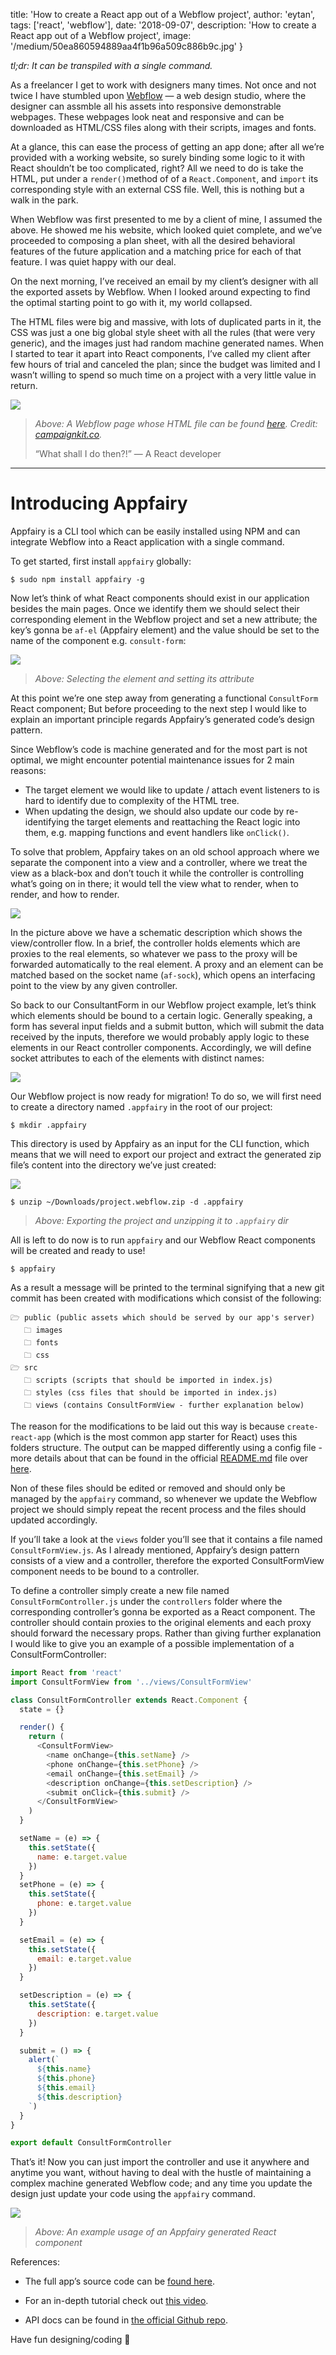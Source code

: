 
  title: 'How to create a React app out of a Webflow project',
  author: 'eytan',
  tags: ['react', 'webflow'],
  date: '2018-09-07',
  description: 'How to create a React app out of a Webflow project',
  image: '/medium/50ea860594889aa4f1b96a509c886b9c.jpg'
}


_tl;dr: It can be transpiled with a single command._

As a freelancer I get to work with designers many times. Not once and not twice I have stumbled upon [Webflow](https://webflow.com/) — a web design studio, where the designer can assmble all his assets into responsive demonstrable webpages. These webpages look neat and responsive and can be downloaded as HTML/CSS files along with their scripts, images and fonts.

At a glance, this can ease the process of getting an app done; after all we’re provided with a working website, so surely binding some logic to it with React shouldn’t be too complicated, right? All we need to do is take the HTML, put under a `render()`method of of a `React.Component`, and `import` its corresponding style with an external CSS file. Well, this is nothing but a walk in the park.

When Webflow was first presented to me by a client of mine, I assumed the above. He showed me his website, which looked quiet complete, and we’ve proceeded to composing a plan sheet, with all the desired behavioral features of the future application and a matching price for each of that feature. I was quiet happy with our deal.

On the next morning, I’ve received an email by my client’s designer with all the exported assets by Webflow. When I looked around expecting to find the optimal starting point to go with it, my world collapsed.

The HTML files were big and massive, with lots of duplicated parts in it, the CSS was just a one big global style sheet with all the rules (that were very generic), and the images just had random machine generated names. When I started to tear it apart into React components, I’ve called my client after few hours of trial and canceled the plan; since the budget was limited and I wasn’t willing to spend so much time on a project with a very little value in return.

![](/medium/50ea860594889aa4f1b96a509c886b9c.jpg)

> _Above: A Webflow page whose HTML file can be found [here](https://gist.github.com/DAB0mB/1979ac9cfa5fbe52e6375d80841200ae). Credit: [campaignkit.co](https://www.campaignkit.co/)._
>
> “What shall I do then?!” — A React developer

---

# Introducing Appfairy

Appfairy is a CLI tool which can be easily installed using NPM and can integrate Webflow into a React application with a single command.

To get started, first install `appfairy` globally:

```
$ sudo npm install appfairy -g
```

Now let’s think of what React components should exist in our application besides the main pages. Once we identify them we should select their corresponding element in the Webflow project and set a new attribute; the key’s gonna be `af-el` (Appfairy element) and the value should be set to the name of the component e.g. `consult-form`:

![](/medium/4133a89b94c1797a726c64732a6acb4a.jpg)

> _Above: Selecting the element and setting its attribute_

At this point we’re one step away from generating a functional `ConsultForm` React component; But before proceeding to the next step I would like to explain an important principle regards Appfairy’s generated code’s design pattern.

Since Webflow’s code is machine generated and for the most part is not optimal, we might encounter potential maintenance issues for 2 main reasons:

- The target element we would like to update / attach event listeners to is hard to identify due to complexity of the HTML tree.
- When updating the design, we should also update our code by re-identifying the target elements and reattaching the React logic into them, e.g. mapping functions and event handlers like `onClick()`.

To solve that problem, Appfairy takes on an old school approach where we separate the component into a view and a controller, where we treat the view as a black-box and don’t touch it while the controller is controlling what’s going on in there; it would tell the view what to render, when to render, and how to render.

![](/medium/31360e1c8ab84c672e68d7faa4af0846.jpg)

In the picture above we have a schematic description which shows the view/controller flow. In a brief, the controller holds elements which are proxies to the real elements, so whatever we pass to the proxy will be forwarded automatically to the real element. A proxy and an element can be matched based on the socket name (`af-sock`), which opens an interfacing point to the view by any given controller.

So back to our ConsultantForm in our Webflow project example, let’s think which elements should be bound to a certain logic. Generally speaking, a form has several input fields and a submit button, which will submit the data received by the inputs, therefore we would probably apply logic to these elements in our React controller components. Accordingly, we will define socket attributes to each of the elements with distinct names:

![](/medium/9cf1c0081093630fe6dfeeab6055e0d3.jpg)

Our Webflow project is now ready for migration! To do so, we will first need to create a directory named `.appfairy` in the root of our project:

```
$ mkdir .appfairy
```

This directory is used by Appfairy as an input for the CLI function, which means that we will need to export our project and extract the generated zip file’s content into the directory we’ve just created:

![](/medium/da0137e3b38b30be41a5c32479e3c4cd.jpg)

```
$ unzip ~/Downloads/project.webflow.zip -d .appfairy
```

> _Above: Exporting the project and unzipping it to `.appfairy` dir_

All is left to do now is to run `appfairy` and our Webflow React components will be created and ready to use!

```
$ appfairy
```

As a result a message will be printed to the terminal signifying that a new git commit has been created with modifications which consist of the following:

```
🗁 public (public assets which should be served by our app's server)
   🗀 images
   🗀 fonts
   🗀 css
🗁 src
   🗀 scripts (scripts that should be imported in index.js)
   🗀 styles (css files that should be imported in index.js)
   🗀 views (contains ConsultFormView - further explanation below)
```

The reason for the modifications to be laid out this way is because `create-react-app` (which is the most common app starter for React) uses this folders structure. The output can be mapped differently using a config file - more details about that can be found in the official [README.md](http://readme.md/) file over [here](https://github.com/DAB0mB/Appfairy).

Non of these files should be edited or removed and should only be managed by the `appfairy` command, so whenever we update the Webflow project we should simply repeat the recent process and the files should updated accordingly.

If you’ll take a look at the `views` folder you’ll see that it contains a file named `ConsultFormView.js`. As I already mentioned, Appfairy’s design pattern consists of a view and a controller, therefore the exported ConsultFormView component needs to be bound to a controller.

To define a controller simply create a new file named `ConsultFormController.js` under the `controllers` folder where the corresponding controller’s gonna be exported as a React component. The controller should contain proxies to the original elements and each proxy should forward the necessary props. Rather than giving further explanation I would like to give you an example of a possible implementation of a ConsultFormController:

```javascript
import React from 'react'
import ConsultFormView from '../views/ConsultFormView'

class ConsultFormController extends React.Component {
  state = {}

  render() {
    return (
      <ConsultFormView>
        <name onChange={this.setName} />
        <phone onChange={this.setPhone} />
        <email onChange={this.setEmail} />
        <description onChange={this.setDescription} />
        <submit onClick={this.submit} />
      </ConsultFormView>
    )
  }

  setName = (e) => {
    this.setState({
      name: e.target.value
    })
  }
  setPhone = (e) => {
    this.setState({
      phone: e.target.value
    })
  }

  setEmail = (e) => {
    this.setState({
      email: e.target.value
    })
  }

  setDescription = (e) => {
    this.setState({
      description: e.target.value
    })
  }

  submit = () => {
    alert(`
      ${this.name}
      ${this.phone}
      ${this.email}
      ${this.description}
    `)
  }
}

export default ConsultFormController
```

That’s it! Now you can just import the controller and use it anywhere and anytime you want, without having to deal with the hustle of maintaining a complex machine generated Webflow code; and any time you update the design just update your code using the `appfairy` command.

![](/medium/55d6dee0027f11ee6061a0e3e140c028.gif)

> _Above: An example usage of an Appfairy generated React component_

References:

- The full app’s source code can be [found here](https://github.com/DAB0mB/Appfairy/tree/master/examples/prefetch).

- For an in-depth tutorial check out [this video](https://youtu.be/6hJe6pZld0o).

- API docs can be found in [the official Github repo](https://github.com/DAB0mB/Appfairy).

Have fun designing/coding 🙂
